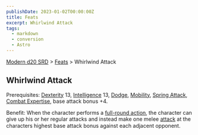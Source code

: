```yaml
---
publishDate: 2023-01-02T00:00:00Z
title: Feats
excerpt: Whirlwind Attack
tags:
  - markdown
  - conversion
  - Astro
---
```


[Modern d20 SRD](/#modernD20) > [Feats](modern-d20-srd-feats-index) > Whirlwind Attack

## Whirlwind Attack

Prerequisites: [Dexterity](modern-d20-srd-basics-ability-scores) 13, [Intelligence](modern-d20-srd-basics-ability-scores) 13, [Dodge](modern-d20-srd-feats-dodge), [Mobility](modern-d20-srd-feats-mobility), [Spring Attack](modern-d20-srd-feats-spring-attack), [Combat Expertise](modern-d20-srd-feats-combat-expertise), base attack bonus +4.

Benefit: When the character performs a [full-round action](modern-d20-srd-combat-full-round-actions), the character can give up his or her regular attacks and instead make one melee [attack](modern-d20-srd-combat-attack-actions) at the characters highest base attack bonus against each adjacent opponent.
